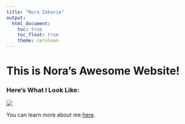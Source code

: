 ```yaml
---
title: "Nora Zakaria"
output: 
  html_document:
    toc: true
    toc_float: true
    theme: cerulean
---
```


# This is Nora's Awesome Website!

### Here's What I Look Like:
![](images/Nora.jpg)

You can learn more about me [here](about-me.html).